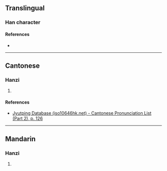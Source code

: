 {{character info/new}}
==Translingual==

===Han character===
{{Han char|rn=75|rad=木|as=05|sn=9|four=45906|canj=DLWL|ids=⿰木申}}

====References====
* {{Han ref|kx=0519.130|dkj=14630|dj=0907.090|hdz=21182.010|uh=67DB|ud=26587|bh=CF5D|bd=53085}}

----

==Cantonese==

===Hanzi===
{{yue-hanzi|jyut=[[san1]]|y=san1}}

# {{rfdef|yue|sort=木05}}

====References====
* [http://www.iso10646hk.net/jp/document/download.jsp Jyutping Database (iso10646hk.net) - Cantonese Pronunciation List (Part 2), p. 126]

----

==Mandarin==

===Hanzi===
{{cmn-hanzi|pin=[[shēn]] ([[shen1]])|wg=shen<sup>1</sup>}}

# {{rfdef|cmn|sort=木05}}